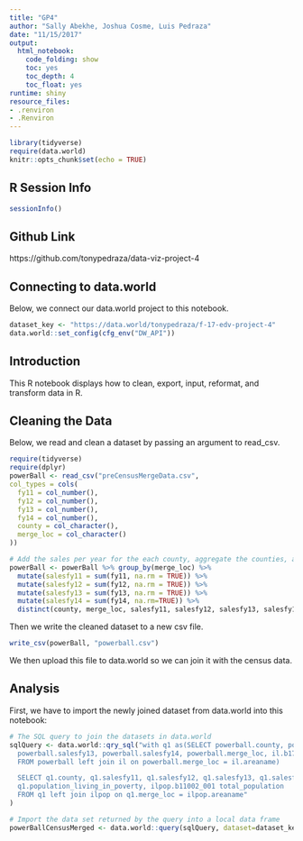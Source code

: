 ```yaml
---
title: "GP4"
author: "Sally Abekhe, Joshua Cosme, Luis Pedraza"
date: "11/15/2017"
output:
  html_notebook:
    code_folding: show
    toc: yes
    toc_depth: 4
    toc_float: yes
runtime: shiny
resource_files:
- .renviron
- .Renviron
---
```

```r
library(tidyverse)
require(data.world)
knitr::opts_chunk$set(echo = TRUE)
```
  
## **R Session Info**  

```r
sessionInfo()
```

## **Github Link**
https://github.com/tonypedraza/data-viz-project-4

## **Connecting to data.world**
Below, we connect our data.world project to this notebook.
```r
dataset_key <- "https://data.world/tonypedraza/f-17-edv-project-4"
data.world::set_config(cfg_env("DW_API"))
```

## **Introduction** 
This R notebook displays how to clean, export, input, reformat, and transform data in R.

## **Cleaning the Data**
Below, we read and clean a dataset by passing an argument to read_csv.

```r
require(tidyverse)
require(dplyr)
powerBall <- read_csv("preCensusMergeData.csv", 
col_types = cols(
  fy11 = col_number(),
  fy12 = col_number(),
  fy13 = col_number(),
  fy14 = col_number(),
  county = col_character(),
  merge_loc = col_character()
))

# Add the sales per year for the each county, aggregate the counties, and remove the original sales columns
powerBall <- powerBall %>% group_by(merge_loc) %>% 
  mutate(salesfy11 = sum(fy11, na.rm = TRUE)) %>%
  mutate(salesfy12 = sum(fy12, na.rm = TRUE)) %>%
  mutate(salesfy13 = sum(fy13, na.rm = TRUE)) %>%
  mutate(salesfy14 = sum(fy14, na.rm=TRUE)) %>%
  distinct(county, merge_loc, salesfy11, salesfy12, salesfy13, salesfy14)
```


Then we write the cleaned dataset to a new csv file.

```r
write_csv(powerBall, "powerball.csv")
```


We then upload this file to data.world so we can join it with the census data.

## **Analysis**

First, we have to import the newly joined dataset from data.world into this notebook:

```r

# The SQL query to join the datasets in data.world
sqlQuery <- data.world::qry_sql("with q1 as(SELECT powerball.county, powerball.salesfy11, powerball.salesfy12, 
  powerball.salesfy13, powerball.salesfy14, powerball.merge_loc, il.b17001_002 population_living_in_poverty
  FROM powerball left join il on powerball.merge_loc = il.areaname)

  SELECT q1.county, q1.salesfy11, q1.salesfy12, q1.salesfy13, q1.salesfy14, 
  q1.population_living_in_poverty, ilpop.b11002_001 total_population
  FROM q1 left join ilpop on q1.merge_loc = ilpop.areaname"
)

# Import the data set returned by the query into a local data frame
powerBallCensusMerged <- data.world::query(sqlQuery, dataset=dataset_key)

```








